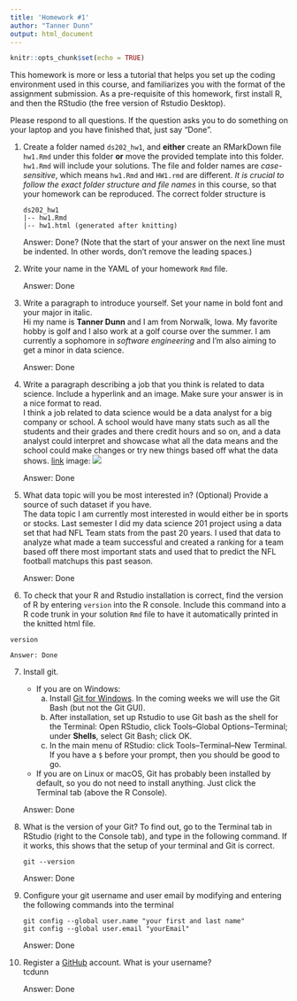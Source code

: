 ```yaml
---
title: 'Homework #1'
author: "Tanner Dunn"
output: html_document
---
```


```r
knitr::opts_chunk$set(echo = TRUE)
```

This homework is more or less a tutorial that helps you set up the coding environment used in this course, and familiarizes you with the format of the assignment submission. 
As a pre-requisite of this homework, first install R, and then the RStudio (the free version of Rstudio Desktop). 

Please respond to all questions. If the question asks you to do something on your laptop and you have finished that, just say "Done". 

1. Create a folder named `ds202_hw1`, and **either** create an RMarkDown file `hw1.Rmd` under this folder **or** move the provided template into this folder. `hw1.Rmd` will include your solutions. The file and folder names are *case-sensitive*, which means `hw1.Rmd` and `HW1.rmd` are different. *It is crucial to follow the exact folder structure and file names* in this course, so that your homework can be reproduced. The correct folder structure is

    ```
    ds202_hw1
    |-- hw1.Rmd
    |-- hw1.html (generated after knitting)
    ```
    
    Answer: Done? (Note that the start of your answer on the next line must be indented. In other words, don't remove the leading spaces.)

2. Write your name in the YAML of your homework `Rmd` file.

    Answer: Done

3. Write a paragraph to introduce yourself. Set your name in bold font and your major in italic.   
  Hi my name is **Tanner Dunn** and I am from Norwalk, Iowa. My favorite hobby is golf and I also work at a golf course over the summer. I am currently a sophomore in *software engineering* and I'm also aiming to get a minor in data science. 

    Answer: Done
  
4. Write a paragraph describing a job that you think is related to data science. Include a hyperlink and an image. Make sure your answer is in a nice format to read.   
  I think a job related to data science would be a data analyst for a big company or school. A school would have many stats such as all the students and their grades and there credit hours and so on, and a data analyst could interpret and showcase what all the data means and the school could make changes or try new things based off what the data shows.
  [link](https://www.google.com/search?q=data+science+jobs&rlz=1C1JZAP_enUS855US855&oq=data+science+jobs&aqs=chrome..69i57j0i402l2j0i395l5.7783j1j7&sourceid=chrome&ie=UTF-8&ibp=htl;jobs&sa=X&ved=2ahUKEwiSj5rF6rzuAhUbQ80KHc16CQoQkd0GMAB6BAgGEAE#fpstate=tldetail&htivrt=jobs&htiq=data+science+jobs&htidocid=2NqYCqVPu1dDRxU-AAAAAA%3D%3D&sxsrf=ALeKk01aYNFOaTEz6uXaxd8phgrkyPfPvQ:1611775206664)
  image: ![](C:\Spring2021\ds202\ds202_hw1\data_analyst.jpg)

    Answer: Done
  
5. What data topic will you be most interested in? (Optional) Provide a source of such dataset if you have.  
  The data topic I am currently most interested in would either be in sports or stocks. Last semester I did my data science 201 project using a data set that had NFL Team stats from the past 20 years. I used that data to analyze what made a team successful and created a ranking for a team based off there most important stats and used that to predict the NFL football matchups this past season. 

    Answer: Done
  
6. To check that your R and Rstudio installation is correct, find the version of R by entering `version` into the R console. Include this command into a R code trunk in your solution `Rmd` file to have it automatically printed in the knitted html file.   
  ```
  version
  ```

    Answer: Done
  
7. Install git. 
    - If you are on Windows: 
        a. Install [Git for Windows](https://gitforwindows.org/). In the coming weeks we will use the Git Bash (but not the Git GUI). 
        b. After installation, set up Rstudio to use Git bash as the shell for the Terminal: Open RStudio, click Tools--Global Options--Terminal; under **Shells**, select Git Bash; click OK. 
        c. In the main menu of RStudio: click Tools--Terminal--New Terminal. If you have a `$` before your prompt, then you should be good to go.
    - If you are on Linux or macOS, Git has probably been installed by default, so you do not need to install anything. Just click the Terminal tab (above the R Console).

    Answer: Done
  
8. What is the version of your Git? To find out, go to the Terminal tab in RStudio (right to the Console tab), and type in the following command. If it works, this shows that the setup of your terminal and Git is correct. 
<!-- Then explore the bash command line and Git. -->

    ```
    git --version
    ```

    Answer: Done
  
9. Configure your git username and user email by modifying and entering the following commands into the terminal

    ```
    git config --global user.name "your first and last name"
    git config --global user.email "yourEmail"
    ```

    Answer: Done
  

10. Register a [GitHub](https://www.github.com) account. What is your username?  
tcdunn

    Answer: Done
